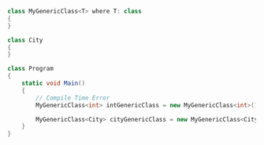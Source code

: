 ```csharp
class MyGenericClass<T> where T: class 
{
}

class City 
{
}

class Program
{
    static void Main()
    {
        // Compile Time Error
        MyGenericClass<int> intGenericClass = new MyGenericClass<int>(10);

        MyGenericClass<City> cityGenericClass = new MyGenericClass<City>(new City());
    }
}
```
